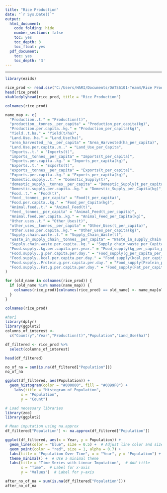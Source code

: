 ```yaml
---
title: "Rice Production"
date: "`r Sys.Date()`"
output:
  html_document:
    code_folding: hide
    number_sections: false
    toc: yes
    toc_depth: 3
    toc_float: yes
  pdf_document:
    toc: yes
    toc_depth: '3'
---
```


---

```r
library(ezids)
```

```r
rice_prod <- read.csv("C:/Users/HARI/Documents/DATS6101-Team4/Rice Production Data.csv")
head(rice_prod)
xkabledplyhead(rice_prod, title = "Rice Production")
```

```r
colnames(rice_prod)
```

```r

name_map <- c(
  "Production..t." = "Production(t)",
  "production__tonnes__per_capita" = "Production_per_capita(kg)",
  "Production.per.capita..kg." = "Production_per_capita(kg)",
  "Yield..t.ha." = "Yield(t/ha)",
  "Land.Use..ha." = "Land_Use(ha)",
  "area_harvested__ha__per_capita" = "Area_Harvested(ha_per_capita)",
  "Land.Use.per.capita..m.." = "Land_Use_per_Capita",
  "Imports..t." = "Imports(t)",
  "imports__tonnes__per_capita" = "Imports(t_per_capita)",
  "Imports.per.capita..kg." = "Imports_per_capita(kg)",
  "Exports..t." = "Exports(t)",
  "exports__tonnes__per_capita" = "Exports(t_per_capita)",
  "Exports.per.capita..kg." = "Exports_per_capita(kg)",
  "Domestic.supply..t." = "Domestic_Supply(t)",
  "domestic_supply__tonnes__per_capita" = "Domestic_Supply(t_per_capita)",
  "Domestic.supply.per.capita..kg." = "Domestic_Supply_per_Capita(kg)",
  "Food..t." = "Food(t)",
  "food__tonnes__per_capita" = "Food(t_per_capita)",
  "Food.per.capita..kg." = "Food_per_Capita(kg)",
  "Animal.feed..t." = "Animal_Feed(t)",
  "feed__tonnes__per_capita" = "Animal_Feed(t_per_capita)",
  "Animal.feed.per.capita..kg." = "Animal_Feed_per_Capita(kg)",
  "Other.uses..t." = "Other_Uses(t)",
  "other_uses__tonnes__per_capita" = "Other_Uses(t_per_capita)",
  "Other.uses.per.capita..kg." = "Other_uses_per_capita(kg)",
  "Supply.chain.waste..t." = "Supply_Chain_Waste(t)",
  "waste_in_supply_chain__tonnes__per_capita" = "Waste_in_supply_chain(t_per_capita)",
  "Supply.chain.waste.per.capita..kg." = "Supply_chain_waste_per_Capita(kg)",
  "Food.supply..kg.per.capita.per.year." = "Food_supply(kg_per_capita_per_day)",
  "Food.supply..g.per.capita.per.day." = "Food_supply(g_per_capita_per_day)",
  "Food.supply..kcal.per.capita.per.day." = "Food_supply(kcal_per_capita_per_day)",
  "Food.supply..Protein.g.per.capita.per.day." = "Food_supply(Protein_per_capita_per_day)",
  "Food.supply..Fat.g.per.capita.per.day." = "Food_supply(Fat_per_capita_per_day)"
)

for (old_name in colnames(rice_prod)) {
  if (old_name %in% names(name_map)) {
    colnames(rice_prod)[colnames(rice_prod) == old_name] <- name_map[old_name]
  }
}

colnames(rice_prod)

#hari
library(dplyr)
library(ggplot2)
columns_of_interest <- 
  c("Country","Year","Production(t)","Population","Land_Use(ha)")

df_filtered <- rice_prod %>%
  select(columns_of_interest)

head(df_filtered)

no_of_na = sum(is.na(df_filtered["Population"]))
no_of_na

ggplot(df_filtered, aes(Population)) +
  geom_histogram(color = "#000000", fill = "#0099F8") +
    labs(title = "Histogram of Population",
       x = "Population",
       y = "Count")

# Load necessary libraries
library(zoo)
library(ggplot2)

# Mean imputation using na.approx
df_filtered["Population"] <- na.approx(df_filtered["Population"])

ggplot(df_filtered, aes(x = Year, y = Population)) +
  geom_line(color = "blue", size = 0.5) +  # Adjust line color and size
  geom_point(color = "red", size = 1, alpha = 0.7) +
  labs(title = "Population Over Time", x = "Year", y = "Population") +
  theme_minimal() +  # Use a minimal theme
  labs(title = "Time Series with Linear Imputation",  # Add title
       x = "Time",  # Label for x-axis
       y = "Values")  # Label for y-axis

after_no_of_na = sum(is.na(df_filtered["Population"]))
after_no_of_na

```
